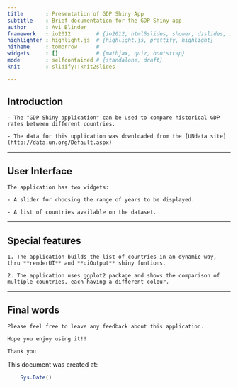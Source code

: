 ```yaml
---
title       : Presentation of GDP Shiny App
subtitle    : Brief documentation for the GDP Shiny app
author      : Avi Blinder
framework   : io2012        # {io2012, html5slides, shower, dzslides, ...}
highlighter : highlight.js  # {highlight.js, prettify, highlight}
hitheme     : tomorrow      # 
widgets     : []            # {mathjax, quiz, bootstrap}
mode        : selfcontained # {standalone, draft}
knit        : slidify::knit2slides

---
```


## Introduction

    - The "GDP Shiny application" can be used to compare historical GDP 
    rates between different countries.
    
    - The data for this upplication was downloaded from the [UNdata site]
    (http://data.un.org/Default.aspx)
    

---

##  User Interface

    The application has two widgets:
    
    - A slider for choosing the range of years to be displayed.
    
    - A list of countries available on the dataset.
    

---

## Special features

    1. The application builds the list of countries in an dynamic way, 
    thru **renderUI** and **uiOutput** shiny funtions.

    2. The application uses ggplot2 package and shows the comparison of
    multiple countries, each having a different colour.
    
    
---

## Final words

    Please feel free to leave any feedback about this application.
    
    Hope you enjoy using it!!
    
    Thank you

This document was created at: 

```r
    Sys.Date()    
```

